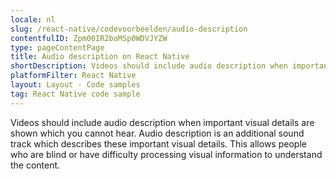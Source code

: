 ```yaml
---
locale: nl
slug: /react-native/codevoorbeelden/audio-description
contentfulID: Zpm00IR2boMSp0WDVJYZW
type: pageContentPage
title: Audio description on React Native
shortDescription: Videos should include audio description when important visual details are shown which you cannot hear.
platformFilter: React Native
layout: Layout - Code samples
tag: React Native code sample
---
```


Videos should include audio description when important visual details are shown which you cannot hear. Audio description is an additional sound track which describes these important visual details. This allows people who are blind or have difficulty processing visual information to understand the content.

<CodeSample id="media-audio-description" locale="nl" platform="react native"/>